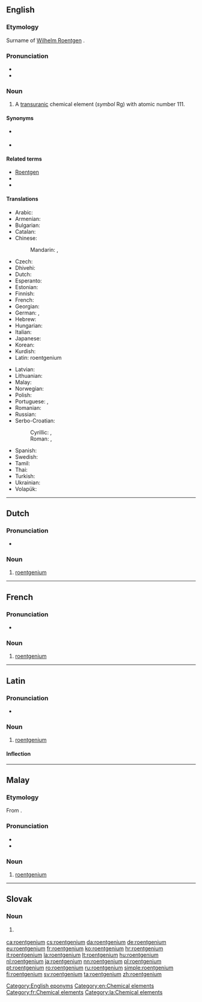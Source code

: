 {{also|Roentgenium|röntgenium}}
==English==
{{elements|Rg|darmstadtium|Ds|copernicium|Cn}}

===Etymology===
Surname of [[w:Wilhelm Roentgen|Wilhelm Roentgen]] {{suffix||ium|lang=en}}.

===Pronunciation===
* {{audio|en-us-roentgenium.ogg|Audio (US)|lang=en}}
* {{audio|En-uk-roentgenium.oga|Audio (UK)|lang=en}}

===Noun===
{{en-noun|-}}
{{wikipedia}}

# A [[transuranic]] chemical element (''symbol'' Rg) with atomic number 111.

====Synonyms====
* {{l|en|eka-gold}} {{qualifier|used before the element was discovered}}
* {{l|en|unununium}} {{qualifier|used before the element was officially named}}

====Related terms====
* [[w:Wilhelm Roentgen|Roentgen]]
* {{l|en|roentgen}}
* {{l|en|roentgenate}}

====Translations====
{{trans-top|chemical element}}
* Arabic: {{t|ar|رُونْتْجِينْيُوم|tr=rontginyum|m}}
* Armenian: {{t|hy|ռենտգենիում}}
* Bulgarian: {{t|bg|рьонтгений|sc=Cyrl}}
* Catalan: {{t+|ca|roentgeni|m}}
* Chinese:
*: Mandarin: {{t+|cmn|錀|sc=Hani}}, {{t+|cmn|𬬭|tr=lún|sc=Hani}}
* Czech: {{t+|cs|roentgenium}}
* Dhivehi: {{t-needed|dv}}
* Dutch: {{t+|nl|roentgenium|n}}
* Esperanto: {{t|eo|rentgenio}}
* Estonian: {{t+|et|röntgeenium}}
* Finnish: {{t+|fi|röntgenium}}
* French: {{t+|fr|roentgenium|m}}
* Georgian: {{t|ka|რენტგენიუმი}}
* German: {{t+|de|Roentgenium}}, {{t+|de|Röntgenium|n}}
* Hebrew: {{t|he|רנטגניום}}
* Hungarian: {{t+|hu|röntgenium}}
* Italian: {{t+|it|roentgenio|m}}
* Japanese: {{t+|ja|レントゲニウム|tr=rentogeniumu}}
* Korean: {{t+|ko|뢴트게늄|tr=roenteugenyum}}
* Kurdish: {{t|ku|ûnûnûnyûm}}
* Latin: roentgenium {{g|n}}<!--Neo-Latin-->
{{trans-mid}}
* Latvian: {{t|lv|rentgenijs|m}}
* Lithuanian: {{t+|lt|rentgenis|m}}
* Malay: {{t|ms|roentgenium}}
* Norwegian: {{t|no|roentgenium}}
* Polish: {{t+|pl|roentgen|m}}
* Portuguese: {{t+|pt|roentgênio|m}} {{qualifier|Brazil}}, {{t+|pt|roentgénio|m}} {{qualifier|Portugal}}
* Romanian: {{t+|ro|roentgeniu}}
* Russian: {{t+|ru|рентге́ний|m}}
* Serbo-Croatian: {{t|sh|roentgenij}}
*: Cyrillic: {{t|sh|рентгенијум|m|sc=Cyrl}}, {{t|sh|рендгениј|m}}
*: Roman: {{t|sh|rentgenijum|m}}, {{t|sh|rendgenij|m}}
* Spanish: {{t+|es|roentgenio|m}}
* Swedish: {{t+|sv|röntgenium}}
* Tamil: {{t|ta|யுனுனுனியம்|tr=yunununiyam}}
* Thai: {{t|th|เรินต์เกเนียม|tr=roengēniam}}
* Turkish: {{t+|tr|röntgenyum}}
* Ukrainian: {{t|uk|унунуній|tr=ununúnij|m}}
* Volapük: {{t+|vo|röntgenin}}
{{trans-bottom}}

[[Category:English eponyms]]
[[Category:en:Chemical elements]]

----

==Dutch==
{{wikipedia|lang=nl}}
{{elements|Rg|darmstadtium|Ds|copernicium|Cn|lang=nl}}

===Pronunciation===
* {{audio|Nl-roentgenium.ogg|Audio|lang=nl}}

===Noun===
{{nl-noun|n|-|-}}

# [[#English|roentgenium]]

----

==French==
{{wikipedia|lang=fr}}

===Pronunciation===
* {{IPA|/ʁœnt.ɡɛ.njɔm/|lang=fr}}

===Noun===
{{fr-noun|m}}

# [[#English|roentgenium]]

[[Category:fr:Chemical elements]]

----

==Latin==
{{wikipedia|lang=la}}

===Pronunciation===
* {{la-IPA|roentgenium}}

===Noun===
{{la-noun|roentgenium|roentgeniī|n|second}}

# [[#English|roentgenium]]

====Inflection====
{{la-decl-2nd-N|roentgeni}}

[[Category:la:Chemical elements]]

----

==Malay==
{{wikipedia|lang=ms}}
{{elements|Rg|darmstadtium|Ds|kopernisium|Cn|lang=ms}}

===Etymology===
From {{etyl|en|ms}} {{m|en|roentgenium}}.

===Pronunciation===
* {{IPA|[rɛn(tə)ɡɛniom]|[rɛn(tə)ɡɛniəm]|lang=ms}}
* {{rhymes|iom|jom|om|lang=ms}}

===Noun===
{{head|ms|noun}}

# [[#English|roentgenium]] {{gloss|chemical element}}

----

==Slovak==
{{elements|Rg|darmstadtium|Ds|kopernikium|Cn|lang=sk}}

===Noun===
{{sk-noun|g=n|gen=roentgenia|decl=mesto}}

# {{l|en|roentgenium}} {{gloss|element}}

[[ca:roentgenium]]
[[cs:roentgenium]]
[[da:roentgenium]]
[[de:roentgenium]]
[[eu:roentgenium]]
[[fr:roentgenium]]
[[ko:roentgenium]]
[[hr:roentgenium]]
[[it:roentgenium]]
[[la:roentgenium]]
[[lt:roentgenium]]
[[hu:roentgenium]]
[[nl:roentgenium]]
[[ja:roentgenium]]
[[nn:roentgenium]]
[[pl:roentgenium]]
[[pt:roentgenium]]
[[ro:roentgenium]]
[[ru:roentgenium]]
[[simple:roentgenium]]
[[fi:roentgenium]]
[[sv:roentgenium]]
[[ta:roentgenium]]
[[zh:roentgenium]]